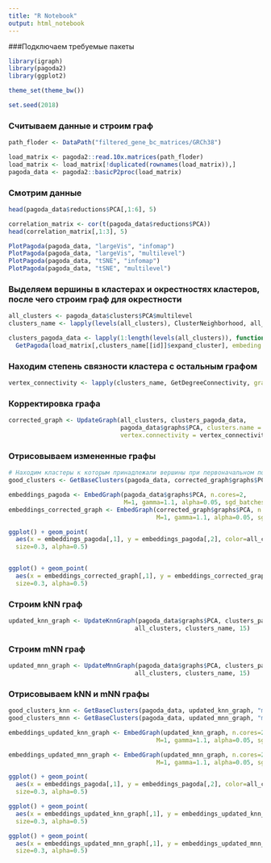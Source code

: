 ```yaml
---
title: "R Notebook"
output: html_notebook
---
```


###Подключаем требуемые пакеты

```r

library(igraph)
library(pagoda2)
library(ggplot2)

theme_set(theme_bw())

set.seed(2018)

```

### Считываем данные и строим граф

```r

path_floder <- DataPath("filtered_gene_bc_matrices/GRCh38")

load_matrix <- pagoda2::read.10x.matrices(path_floder)
load_matrix <- load_matrix[!duplicated(rownames(load_matrix)),]
pagoda_data <- pagoda2::basicP2proc(load_matrix)

```

### Смотрим данные

```r

head(pagoda_data$reductions$PCA[,1:6], 5)

```

```r

correlation_matrix <- cor(t(pagoda_data$reductions$PCA))
head(correlation_matrix[,1:3], 5)

```

```r

PlotPagoda(pagoda_data, "largeVis", "infomap")
PlotPagoda(pagoda_data, "largeVis", "multilevel")
PlotPagoda(pagoda_data, "tSNE", "infomap")
PlotPagoda(pagoda_data, "tSNE", "multilevel")

```

### Выделяем вершины в кластерах и окрестностях кластеров, после чего строим граф для окрестности

```r

all_clusters <- pagoda_data$clusters$PCA$multilevel
clusters_name <- lapply(levels(all_clusters), ClusterNeighborhood, all_clusters, pagoda_data)

clusters_pagoda_data <- lapply(1:length(levels(all_clusters)), function(id) 
  GetPagoda(load_matrix[,clusters_name[[id]]$expand_cluster], embeding.type = NULL))

```

### Находим степень связности кластера с остальным графом

```r

vertex_connectivity <- lapply(clusters_name, GetDegreeConnectivity, graph=pagoda_data$graphs$PCA)

```

### Корректировка графа 

```r

corrected_graph <- UpdateGraph(all_clusters, clusters_pagoda_data,
                               pagoda_data$graphs$PCA, clusters.name = clusters_name,
                               vertex.connectivity = vertex_connectivity, deleted = FALSE)

```

### Отрисовываем измененные графы

```r
# Находим кластеры к которым принадлежали вершины при первоначальном построении
good_clusters <- GetBaseClusters(pagoda_data, corrected_graph$graphs$PCA, "multilevel")

embeddings_pagoda <- EmbedGraph(pagoda_data$graphs$PCA, n.cores=2,
                                M=1, gamma=1.1, alpha=0.05, sgd_batches=1e8)
embeddings_corrected_graph <- EmbedGraph(corrected_graph$graphs$PCA, n.cores=2,
                                         M=1, gamma=1.1, alpha=0.05, sgd_batches=1e8)

ggplot() + geom_point(
  aes(x = embeddings_pagoda[,1], y = embeddings_pagoda[,2], color=all_clusters),
  size=0.3, alpha=0.5)


ggplot() + geom_point(
  aes(x = embeddings_corrected_graph[,1], y = embeddings_corrected_graph[,2], color=good_clusters),
  size=0.3, alpha=0.5)

```

### Строим kNN граф
```r

updated_knn_graph <- UpdateKnnGraph(pagoda_data$graphs$PCA, clusters_pagoda_data,
                                   all_clusters, clusters_name, 15)

```

### Строим mNN граф
```r

updated_mnn_graph <- UpdateMnnGraph(pagoda_data$graphs$PCA, clusters_pagoda_data,
                                   all_clusters, clusters_name, 15)

```

### Отрисовываем kNN и mNN графы
```r

good_clusters_knn <- GetBaseClusters(pagoda_data, updated_knn_graph, "multilevel")
good_clusters_mnn <- GetBaseClusters(pagoda_data, updated_mnn_graph, "multilevel")

embeddings_updated_knn_graph <- EmbedGraph(updated_knn_graph, n.cores=2,
                                         M=1, gamma=1.1, alpha=0.05, sgd_batches=1e8)

embeddings_updated_mnn_graph <- EmbedGraph(updated_mnn_graph, n.cores=2,
                                         M=1, gamma=1.1, alpha=0.05, sgd_batches=1e8)

ggplot() + geom_point(
  aes(x = embeddings_pagoda[,1], y = embeddings_pagoda[,2], color=all_clusters),
  size=0.3, alpha=0.5)

ggplot() + geom_point(
  aes(x = embeddings_updated_knn_graph[,1], y = embeddings_updated_knn_graph[,2], color=good_clusters_knn),
  size=0.3, alpha=0.5)

ggplot() + geom_point(
  aes(x = embeddings_updated_mnn_graph[,1], y = embeddings_updated_mnn_graph[,2], color=good_clusters_mnn),
  size=0.3, alpha=0.5)

```
```r
```
```r
```
```r
```
```r
```
```r
```